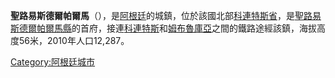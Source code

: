 {{Coord|27|31|S|58|34|W|display=title}}

'''聖路易斯德爾帕爾馬'''（{{lang-es|San Luis del Palmar}}），是[[阿根廷|阿根廷]]的城鎮，位於該國北部[[科連特斯省|科連特斯省]]，是[[聖路易斯德爾帕爾馬縣|聖路易斯德爾帕爾馬縣]]的首府，接連[[科連特斯|科連特斯]]和[[姆布魯庫亞_(科連特斯省)|姆布魯庫亞]]之間的鐵路途經該鎮，海拔高度56米，2010年人口12,287。

{{Argentina-geo-stub}}
[[Category:阿根廷城市|Category:阿根廷城市]]